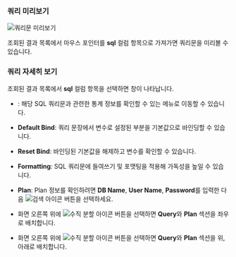 ### 쿼리 미리보기

![쿼리문 미리보기](/img/db-sql-preview.png)

조회된 결과 목록에서 마우스 포인터를 **sql** 컬럼 항목으로 가져가면 쿼리문을 미리볼 수 있습니다.


### 쿼리 자세히 보기

조회된 결과 목록에서 **sql** 컬럼 항목을 선택하면 <Cmdname sid="TTL06224" className="uitext" /> 창이 나타납니다.

<ImgLang img="db-sql-details-common.png" desc="SQL 상세" />

* <Cmdname sid="BTN06225" className="uitext" />: 해당 SQL 쿼리문과 관련한 통계 정보를 확인할 수 있는 <Cmdname sid="statistics_sql" className="uitext" /> 메뉴로 이동할 수 있습니다.

* **Default Bind**: 쿼리 문장에서 변수로 설정된 부분을 기본값으로 바인딩할 수 있습니다.

* **Reset Bind**: 바인딩된 기본값을 해제하고 변수를 확인할 수 있습니다.

* **Formatting**: SQL 쿼리문에 들여쓰기 및 포맷팅을 적용해 가독성을 높일 수 있습니다.

* **Plan**: Plan 정보를 확인하려면 **DB Name**, **User Name**, **Password**를 입력한 다음 ![검색 아이콘](/img/ico-btn-search.png) 버튼을 선택하세요.

* 화면 오른쪽 위에 ![수직 분할 아이콘](/img/ic-column.svg) 버튼을 선택하면 **Query**와 **Plan** 섹션을 좌우로 배치합니다.

* 화면 오른쪽 위에 ![수직 분할 아이콘](/img/ic-layout-horizontal.svg) 버튼을 선택하면 **Query**와 **Plan** 섹션을 위, 아래로 배치합니다.